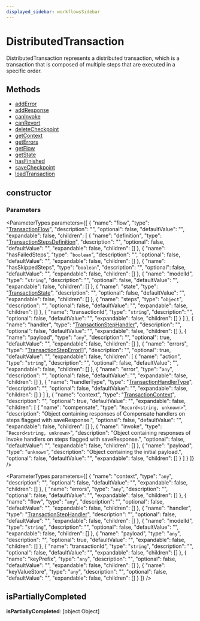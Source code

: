 ```yaml
---
displayed_sidebar: workflowsSidebar
---
```



# DistributedTransaction

DistributedTransaction represents a distributed transaction, which is a transaction that is composed of multiple steps that are executed in a specific order.

## Methods

- [addError](../DistributedTransaction/methods/DistributedTransaction.addError.mdx)
- [addResponse](../DistributedTransaction/methods/DistributedTransaction.addResponse.mdx)
- [canInvoke](../DistributedTransaction/methods/DistributedTransaction.canInvoke.mdx)
- [canRevert](../DistributedTransaction/methods/DistributedTransaction.canRevert.mdx)
- [deleteCheckpoint](../DistributedTransaction/methods/DistributedTransaction.deleteCheckpoint.mdx)
- [getContext](../DistributedTransaction/methods/DistributedTransaction.getContext.mdx)
- [getErrors](../DistributedTransaction/methods/DistributedTransaction.getErrors.mdx)
- [getFlow](../DistributedTransaction/methods/DistributedTransaction.getFlow.mdx)
- [getState](../DistributedTransaction/methods/DistributedTransaction.getState.mdx)
- [hasFinished](../DistributedTransaction/methods/DistributedTransaction.hasFinished.mdx)
- [saveCheckpoint](../DistributedTransaction/methods/DistributedTransaction.saveCheckpoint.mdx)
- [loadTransaction](../DistributedTransaction/methods/DistributedTransaction.loadTransaction.mdx)

## constructor

### Parameters

<ParameterTypes parameters={[
  {
    "name": "flow",
    "type": "[TransactionFlow](../types/TransactionFlow.mdx)",
    "description": "",
    "optional": false,
    "defaultValue": "",
    "expandable": false,
    "children": [
      {
        "name": "definition",
        "type": "[TransactionStepsDefinition](../types/TransactionStepsDefinition.mdx)",
        "description": "",
        "optional": false,
        "defaultValue": "",
        "expandable": false,
        "children": []
      },
      {
        "name": "hasFailedSteps",
        "type": "`boolean`",
        "description": "",
        "optional": false,
        "defaultValue": "",
        "expandable": false,
        "children": []
      },
      {
        "name": "hasSkippedSteps",
        "type": "`boolean`",
        "description": "",
        "optional": false,
        "defaultValue": "",
        "expandable": false,
        "children": []
      },
      {
        "name": "modelId",
        "type": "`string`",
        "description": "",
        "optional": false,
        "defaultValue": "",
        "expandable": false,
        "children": []
      },
      {
        "name": "state",
        "type": "[TransactionState](../enums/TransactionState.mdx)",
        "description": "",
        "optional": false,
        "defaultValue": "",
        "expandable": false,
        "children": []
      },
      {
        "name": "steps",
        "type": "`object`",
        "description": "",
        "optional": false,
        "defaultValue": "",
        "expandable": false,
        "children": []
      },
      {
        "name": "transactionId",
        "type": "`string`",
        "description": "",
        "optional": false,
        "defaultValue": "",
        "expandable": false,
        "children": []
      }
    ]
  },
  {
    "name": "handler",
    "type": "[TransactionStepHandler](../types/TransactionStepHandler.mdx)",
    "description": "",
    "optional": false,
    "defaultValue": "",
    "expandable": false,
    "children": []
  },
  {
    "name": "payload",
    "type": "`any`",
    "description": "",
    "optional": true,
    "defaultValue": "",
    "expandable": false,
    "children": []
  },
  {
    "name": "errors",
    "type": "[TransactionStepError](TransactionStepError.mdx)[]",
    "description": "",
    "optional": true,
    "defaultValue": "",
    "expandable": false,
    "children": [
      {
        "name": "action",
        "type": "`string`",
        "description": "",
        "optional": false,
        "defaultValue": "",
        "expandable": false,
        "children": []
      },
      {
        "name": "error",
        "type": "`any`",
        "description": "",
        "optional": false,
        "defaultValue": "",
        "expandable": false,
        "children": []
      },
      {
        "name": "handlerType",
        "type": "[TransactionHandlerType](../enums/TransactionHandlerType.mdx)",
        "description": "",
        "optional": false,
        "defaultValue": "",
        "expandable": false,
        "children": []
      }
    ]
  },
  {
    "name": "context",
    "type": "[TransactionContext](TransactionContext.mdx)",
    "description": "",
    "optional": true,
    "defaultValue": "",
    "expandable": false,
    "children": [
      {
        "name": "compensate",
        "type": "`Record<string, unknown>`",
        "description": "Object containing responses of Compensate handlers on steps flagged with saveResponse.",
        "optional": false,
        "defaultValue": "",
        "expandable": false,
        "children": []
      },
      {
        "name": "invoke",
        "type": "`Record<string, unknown>`",
        "description": "Object containing responses of Invoke handlers on steps flagged with saveResponse.",
        "optional": false,
        "defaultValue": "",
        "expandable": false,
        "children": []
      },
      {
        "name": "payload",
        "type": "`unknown`",
        "description": "Object containing the initial payload.",
        "optional": false,
        "defaultValue": "",
        "expandable": false,
        "children": []
      }
    ]
  }
]} />

<ParameterTypes parameters={[
  {
    "name": "context",
    "type": "`any`",
    "description": "",
    "optional": false,
    "defaultValue": "",
    "expandable": false,
    "children": []
  },
  {
    "name": "errors",
    "type": "`any`",
    "description": "",
    "optional": false,
    "defaultValue": "",
    "expandable": false,
    "children": []
  },
  {
    "name": "flow",
    "type": "`any`",
    "description": "",
    "optional": false,
    "defaultValue": "",
    "expandable": false,
    "children": []
  },
  {
    "name": "handler",
    "type": "[TransactionStepHandler](../types/TransactionStepHandler.mdx)",
    "description": "",
    "optional": false,
    "defaultValue": "",
    "expandable": false,
    "children": []
  },
  {
    "name": "modelId",
    "type": "`string`",
    "description": "",
    "optional": false,
    "defaultValue": "",
    "expandable": false,
    "children": []
  },
  {
    "name": "payload",
    "type": "`any`",
    "description": "",
    "optional": true,
    "defaultValue": "",
    "expandable": false,
    "children": []
  },
  {
    "name": "transactionId",
    "type": "`string`",
    "description": "",
    "optional": false,
    "defaultValue": "",
    "expandable": false,
    "children": []
  },
  {
    "name": "keyPrefix",
    "type": "`any`",
    "description": "",
    "optional": false,
    "defaultValue": "",
    "expandable": false,
    "children": []
  },
  {
    "name": "keyValueStore",
    "type": "`any`",
    "description": "",
    "optional": false,
    "defaultValue": "",
    "expandable": false,
    "children": []
  }
]} />

## isPartiallyCompleted

 **isPartiallyCompleted**: [object Object]
